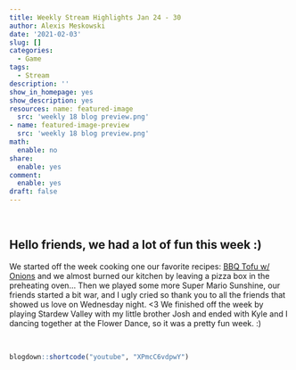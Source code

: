 ```yaml
---
title: Weekly Stream Highlights Jan 24 - 30
author: Alexis Meskowski
date: '2021-02-03'
slug: []
categories:
  - Game
tags:
  - Stream
description: ''
show_in_homepage: yes
show_description: yes
resources: name: featured-image
  src: 'weekly 18 blog preview.png'
- name: featured-image-preview
  src: 'weekly 18 blog preview.png'
math:
  enable: no
share:
  enable: yes
comment:
  enable: yes
draft: false
---
```


<!-- draft: true -->
<!-- Featured Image: 780x234 -->
<!-- Links: [](){target="_blank"} -->

<br>

## Hello friends, we had a lot of fun this week :)

We started off the week cooking one our favorite recipes: [BBQ Tofu w/ Onions](https://www.eatgamelove.com/2020-12-15-bbq-baked-tofu/){target="_blank"} and we almost burned our kitchen by leaving a pizza box in the preheating oven... Then we played some more Super Mario Sunshine, our friends started a bit war, and I ugly cried so thank you to all the friends that showed us love on Wednesday night. <3 We finished off the week by playing Stardew Valley with my little brother Josh and ended with Kyle and I dancing together at the Flower Dance, so it was a pretty fun week. :)

<br>

```r
blogdown::shortcode("youtube", "XPmcC6vdpwY")
```

<br>
